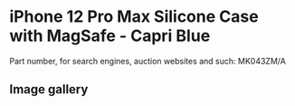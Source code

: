 
# iPhone 12 Pro Max Silicone Case with MagSafe - Capri Blue

Part number, for search engines, auction websites and such: MK043ZM/A

## Image gallery

<div style={{ width: '100%', maxWidth: '768px' }}>
<GalleryComponent
    images={[
      {
        original: "/everysource/MK043.webp",
        thumbnail: "/everypreview/MK043.webp",
      },
      {
        original: "/everysource/MK043_AV1.webp",
        thumbnail: "/everypreview/MK043_AV1.webp",
      },
      {
        original: "/everysource/MK043_AV2.webp",
        thumbnail: "/everypreview/MK043_AV2.webp",
      },
      {
        original: "/everysource/MK043_AV3.webp",
        thumbnail: "/everypreview/MK043_AV3.webp",
      }
    ]}
  />
</div>